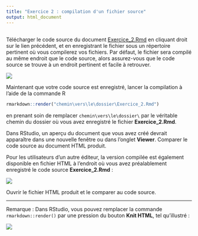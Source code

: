 ```yaml
---
title: "Exercice 2 : compilation d'un fichier source"
output: html_document
---
```


## 

Télécharger le code source du document
<a href="https://rawgit.com/LCULaval/OTC/gh-pages/Exercice_2.Rmd" download>Exercice_2.Rmd</a>
en cliquant droit sur le lien précédent, et en enregistrant le fichier sous un répertoire pertinent où vous compilerez vos fichiers. Par défaut, le fichier sera compilé au même endroit que le code source, alors assurez-vous que le code source se trouve à un endroit pertinent et facile à retrouver.

![](https://rawgit.com/LCULaval/OTC/gh-pages/images/img_enregistrer_sous.jpg)

Maintenant que votre code source est enregistré, lancer la compilation à l'aide de la commande R
```r
rmarkdown::render("chemin\vers\le\dossier\Exercice_2.Rmd")
```
en prenant soin de remplacer `chemin\vers\le\dossier\` par le véritable chemin du dossier où vous avez enregistré le fichier **Exercice_2.Rmd**.

Dans RStudio, un aperçu du document que vous avez créé devrait apparaître dans une nouvelle fenêtre ou dans l'onglet **Viewer**. Comparer le code source au document HTML produit.

Pour les utilisateurs d'un autre éditeur, la version compilée est également disponible en fichier HTML à l'endroit où vous avez préalablement enregistré le code source **Exercice_2.Rmd** :

![](https://rawgit.com/LCULaval/OTC/gh-pages/images/img_fichier_compile.jpg)

Ouvrir le fichier HTML produit et le comparer au code source.

********

Remarque : Dans RStudio, vous pouvez remplacer la commande `rmarkdown::render()` par une pression du bouton **Knit HTML**, tel qu'illustré :

![](https://rawgit.com/LCULaval/OTC/gh-pages/images/img_exercice_2_4.JPG)